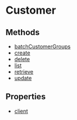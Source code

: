 
# Customer

## Methods

- [batchCustomerGroups](../../Customer/methods/js_sdk.admin.Customer.batchCustomerGroups/page.mdx)
- [create](../../Customer/methods/js_sdk.admin.Customer.create/page.mdx)
- [delete](../../Customer/methods/js_sdk.admin.Customer.delete/page.mdx)
- [list](../../Customer/methods/js_sdk.admin.Customer.list/page.mdx)
- [retrieve](../../Customer/methods/js_sdk.admin.Customer.retrieve/page.mdx)
- [update](../../Customer/methods/js_sdk.admin.Customer.update/page.mdx)

## Properties

- [client](../../Customer/properties/js_sdk.admin.Customer.client/page.mdx)
